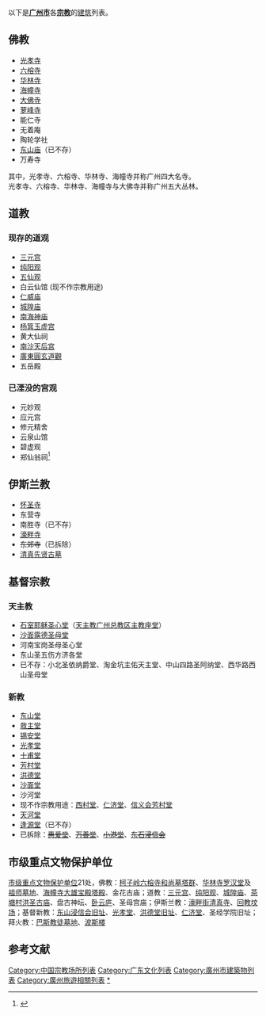 以下是'''[[广州市|广州市]]'''各'''[[宗教|宗教]]'''的[[建筑|建筑]]列表。

== 佛教 ==
*[[光孝寺_(广州)|光孝寺]]
*[[六榕寺|六榕寺]]
*[[华林寺_(广州)|华林寺]]
*[[海幢寺|海幢寺]]
*[[大佛寺_(广州)|大佛寺]]
*[[萝峰寺|萝峰寺]]
*能仁寺
*无着庵
*陶轮学社
*[[东山庙|东山庙]]（已不存）
*万寿寺
其中，光孝寺、六榕寺、华林寺、海幢寺并称广州四大名寺。<br />
光孝寺、六榕寺、华林寺、海幢寺与大佛寺并称广州五大丛林。

== 道教 ==
=== 现存的道观 ===
*[[三元宫_(广州)|三元宫]]
*[[純陽觀_(廣州)|纯阳观]]
*[[五仙观|五仙观]]
*白云仙馆 (现不作宗教用途)
*[[仁威庙|仁威庙]]
*[[广州都城隍庙|城隍庙]]
*[[南海神庙|南海神庙]]
*[[杨箕玉虚宫|杨箕玉虚宫]]
*黄大仙祠
*[[南沙天后宫|南沙天后宫]]
*[[廣東圓玄道觀|廣東圓玄道觀]]
*五岳殿

=== 已湮没的宫观 ===
*元妙观
*应元宫
*修元精舍
*云泉山馆
*碧虚观
*郑仙翁祠<ref>{{cite book |title=《广州宗教志》 |date=1996年8月 |publisher=广东人民出版社 |isbn=7-218-02230-8 |chapter=第二章 道教-第二节 宫观 |url=http://e.wanfangdata.com.hk/zh-CN/d/LocalChronicleItem_7619955.aspx |access-date=2018-12-08 |archive-url=https://web.archive.org/web/20181209135656/http://e.wanfangdata.com.hk/zh-CN/d/LocalChronicleItem_7619955.aspx |archive-date=2018-12-09 |dead-url=yes }}</ref>

== 伊斯兰教 ==
*[[怀圣寺|怀圣寺]]
*东营寺
*南胜寺（已不存）
*[[濠畔街清真寺|濠畔寺]]
*<del>东郊寺</del>（已拆除）
*[[先贤清真寺|清真先贤古墓]]

== 基督宗教 ==
=== 天主教 ===
* [[石室圣心大教堂|石室耶稣圣心堂]]（[[天主教广州总教区|天主教广州总教区]][[主教座堂|主教座堂]]）
* [[沙面露德圣母堂|沙面露德圣母堂]]
* 河南宝岗圣母圣心堂
* 东山圣五伤方济各堂
* 已不存：小北圣依纳爵堂、淘金坑主佑天主堂、中山四路圣阿纳堂、西华路西山圣母堂

=== 新教 ===
*[[东山浸信会堂|东山堂]]
*[[广州救主堂|救主堂]]
*[[广州锡安堂|锡安堂]]
*[[光孝堂|光孝堂]]
*[[十甫堂|十甫堂]]
*[[芳村堂|芳村堂]]
*[[洪德堂|洪德堂]]
*[[沙面堂|沙面堂]]
*沙河堂
*现不作宗教用途：[[西村堂|西村堂]]、[[仁济堂|仁济堂]]、[[信义会芳村堂|信义会芳村堂]]
*[[天河堂|天河堂]]
*[[逢源堂|逢源堂]]（已不存）
*已拆除：<del>[[惠爱堂|惠爱堂]]</del>、<del>[[万善堂|万善堂]]</del>、<del>[[小港堂|小港堂]]</del>、<del>[[东石浸信会|东石浸信会]]</del>

== 市级重点文物保护单位 ==
[[广州市各级文物保护单位列表#广州市文物保护单位|市级重点文物保护单位]]21处，佛教：[[柯子岭六榕寺和尚墓塔群|柯子岭六榕寺和尚墓塔群]]、[[华林寺_(广州)#五百罗汉堂|华林寺罗汉堂]]及[[华林寺祖师墓群|祖师墓地]]、[[海幢寺|海幢寺大雄宝殿塔殿]]、金花古庙；道教：[[三元宫_(广州)|三元宫]]、[[纯阳观_(广州)|纯阳观]]、[[广州都城隍庙|城隍庙]]、[[茶塘村洪圣古庙|茶塘村洪圣古庙]]、盘古神坛、[[卧云庐|卧云庐]]、圣母宫庙；伊斯兰教：[[濠畔街清真寺|濠畔街清真寺]]、[[回教坟场|回教坟场]]；基督新教：[[基督教东山堂|东山浸信会旧址]]、[[光孝堂|光孝堂]]、[[洪德堂|洪德堂旧址]]、[[仁济堂|仁济堂]]、圣经学院旧址；拜火教：[[巴斯教徒墓地|巴斯教徒墓地]]、[[波斯楼|波斯楼]]

==参考文献==
{{reflist}}

[[Category:中国宗教场所列表|Category:中国宗教场所列表]]
[[Category:广东文化列表|Category:广东文化列表]]
[[Category:廣州市建築物列表|Category:廣州市建築物列表]]
[[Category:廣州旅遊相關列表|Category:廣州旅遊相關列表]]
[[Category:广州宗教建筑|*]]